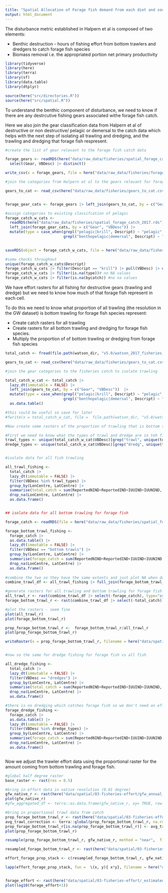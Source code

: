```yaml
---
title: "Spatial Allocation of Forage fish demand from each diet and source"
output: html_document
---
```


The disturbance metric established in Halpern et al is composed of two elements:

- Benthic destruction - hours of fishing effort from bottom trawlers and dredgers to catch forage fish species
- Biomass removal i.e. the appropriated portion net primary productivity
  
```r

library(tidyverse)
library(here)
library(terra)
library(sf)
library(data.table)
library(dtplyr)

source(here("src/directories.R"))
source(here("src/spatial.R"))

```

To understand the benthic component of disturbance, we need to know if there are any destrcutive fishing gears associated withe forage fish catch. 

Here we also join the gear classification data from Halpern et al of destructive or non destructive/ pelagic or demersal to the catch data which helps with the next step of isolating all trawling and dredging, and the trawling and dredging that forage fish respresent.

```r

#create the list of gear relevant to the forage fish catch data

forage_gears <- readRDS(here("data/raw_data/fisheries/spatial_forage_catch_2017.rds")) |> 
  select(Gear, VBDesc) |> distinct()

write_csv(x = forage_gears, file = here("data/raw_data/fisheries/forage_gears.csv"))

#join the categories from Halpern et al to the gears relevant for forage fish only

gears_to_cat <- read_csv(here("data/raw_data/fisheries/gears_to_cat.csv"))


forage_gear_cats <- forage_gears |> left_join(gears_to_cat, by = c("Gear", "VBDesc"))

#assign categories to existing classifcation of pelagic
forage_catch_w_cats <- 
  readRDS(here("data/raw_data/fisheries/spatial_forage_catch_2017.rds")) |> 
  left_join(forage_gear_cats, by = c("Gear", "VBDesc")) |> 
  mutate(type = case_when(grepl("pelagic|krill", Descript) ~ "pelagic",
                          grepl("benthopelagic|demersal", Descript) ~ "demersal"))
  

saveRDS(object = forage_catch_w_cats, file = here("data/raw_data/fisheries/spatial_forage_catch_2017_w_cats.rds"))

#some checks throughout
unique(forage_catch_w_cats$Descript)
forage_catch_w_cats |> filter(Descript == "krill") |> pull(VBDesc) |> unique()
forage_catch_w_cats |> filter(is.na(type))# no NA values
forage_catch_w_cats |> filter(is.na(bycatch)) #no na values
```


We  have effort rasters for all fishing for destructive gears (trawling and dredge) but we need to know how much of that forage fish represent in each cell.  

To do this we need to know what proportion of all trawling (the resolution in the GW dataset) is bottom trawling for forage fish species represent:

- Create catch rasters for all trawling 
- Create rasters for all bottom trawling and dredging for forage fish species.
- Multiply the proportion of of bottom trawling or dredging from forage fish species



```r

total_catch <- fread(file.path(watson_dir, "v5.0/watson_2017_fisheries_catch.csv"))

gears_to_cat <- read_csv(here("data/raw_data/fisheries/gears_to_cat.csv")) |> mutate(bycatch = if_else(is.na(bycatch), true = "low", false = bycatch))

#join the gear categories to the fisheries catch to isolate trawling

total_catch_w_cat <- total_catch |> 
  lazy_dt(immutable = FALSE) |> 
  left_join(gears_to_cat, by = c("Gear", "VBDesc"))  |>  
  mutate(type = case_when(grepl("pelagic|krill", Descript) ~ "pelagic",
                          grepl("benthopelagic|demersal", Descript) ~ "demersal")) |> 
  as.data.table()

#this could be useful so save for later  
#fwrite(x = total_catch_w_cat, file =  file.path(watson_dir, "v5.0/watson_2017_fisheries_catch_w_cat.csv"))

#Now create some rasters of the proportion of trawling that is bottom trawling and non-hand dredging to allow us to get a raster of bottom trawling in effort

#First we need to know what the types of trawl and dredge are in teh fisheries data
trawl_types <- unique(total_catch_w_cat$VBDesc)[grep("trawl", unique(total_catch_w_cat$VBDesc))]
dredge_types <- unique(total_catch_w_cat$VBDesc)[grep("dredg", unique(total_catch_w_cat$VBDesc))]


#isolate data for all fish trawling

all_trawl_fishing <- 
  total_catch |>
  lazy_dt(immutable = FALSE) |> 
  filter(VBDesc %in% trawl_types) |> 
  group_by(LonCentre, LatCentre) |> 
  summarise(total_catch = sum(ReportedNIND+ReportedIND+IUUIND+IUUNIND, na.rm = TRUE)) |> 
  drop_na(LonCentre, LatCentre) |> 
  as.data.frame()


## isolate data for all bottom trawling for forage fish

forage_catch <- readRDS(file = here("data/raw_data/fisheries/spatial_forage_catch_2017_w_cats.rds"))

forage_bottom_trawl_fishing <- 
  forage_catch |> 
  as.data.table() |> 
  lazy_dt(immutable = FALSE) |> 
  filter(VBDesc == "bottom trawls") |> 
  group_by(LonCentre, LatCentre) |> 
  summarise(forage_catch = sum(ReportedNIND+ReportedIND+IUUIND+IUUNIND, na.rm = TRUE)) |> 
  drop_na(LonCentre, LatCentre) |> 
  as.data.frame()
  
#combine the two so they have the same extents and just plot NA when data is irrelevant for a cell
combine_trawl_df <- all_trawl_fishing |> full_join(forage_bottom_trawl_fishing)

#generate rasters for all trawling and bottom trawling for forage fish
all_trawl_r <- rast(combine_trawl_df |> select(-forage_catch), type="xyz", crs = "EPSG:4326")
forage_bottom_trawl_r <- rast(combine_trawl_df |> select(-total_catch), type="xyz", crs = "EPSG:4326")

#plot the rasters - seem fine
plot(all_trawl_r)  
plot(forage_bottom_trawl_r) 

prop_forage_bottom_trawl_r <-  forage_bottom_trawl_r/all_trawl_r
plot(prop_forage_bottom_trawl_r)

writeRaster(x = prop_forage_bottom_trawl_r, filename = here("data/spatial/03-fisheries-effort/prop_bottom_trawling_forage.tif"))


#now so the same for dredge fishing for forage fish vs all fish

all_dredge_fishing <- 
  total_catch |>
  lazy_dt(immutable = FALSE) |> 
  filter(VBDesc == "dredges") |> 
  group_by(LonCentre, LatCentre) |> 
  summarise(total_catch = sum(ReportedNIND+ReportedIND+IUUIND+IUUNIND, na.rm = TRUE)) |> 
  drop_na(LonCentre, LatCentre) |> 
  as.data.frame()

#there is no dredging which catches forage fish so we don't need an effort adjustment raster for dredge. We just don't include.
forage_dredge_fishing <- 
  forage_catch |> 
  as.data.table() |> 
  lazy_dt(immutable = FALSE) |> 
  filter(VBDesc %in% dredge_types) |> 
  group_by(LonCentre, LatCentre) |> 
  summarise(forage_catch = sum(ReportedNIND+ReportedIND+IUUIND+IUUNIND, na.rm = TRUE)) |> 
  drop_na(LonCentre, LatCentre) |> 
  as.data.frame()



```
Now we adjust the trawler effort data using the proportional raster for the amount coming from bottom trawling and forage fish. 

```r

#global half degree raster
base_raster <- rast(res = 0.5)

#bring in effort data in native resolution (0.01 degree)
gfw_native_r <- rast(here("data/spatial/03-fisheries-effort/gfw_annual_effort_2017_trawlers.tif"))
plot(gfw_native_r)
#gfw_aggregated_df <- terra::as.data.frame(gfw_native_r, xy= TRUE, row.names = FALSE)

#bring in proportional trawl data from catch
prop_forage_bottom_trawl_r <- rast(here("data/spatial/03-fisheries-effort/prop_bottom_trawling_forage.tif"))
avg_trawl_correction <- terra::global(prop_forage_bottom_trawl_r, na.rm = TRUE) |> pull(mean)
prop_forage_bottom_trawl_r[is.na(prop_forage_bottom_trawl_r)] <- avg_trawl_correction 
plot(prop_forage_bottom_trawl_r)

resample(prop_forage_bottom_trawl_r, gfw_native_r, method = "near",  filename = here("data/spatial/03-fisheries-effort/resampled_prop_forage_bottom_trawl.tif"), overwrite = TRUE)

resampled_forage_bottom_trawl_r <- rast(here("data/spatial/03-fisheries-effort/resampled_prop_forage_bottom_trawl.tif"))

effort_forage_prop_stack <- c(resampled_forage_bottom_trawl_r, gfw_native_r)

lapp(effort_forage_prop_stack, fun =  \(x, y){ x*y}, filename = here("data/spatial/03-fisheries-effort/_estimated_forage_bottom_trawl_effort.tif"))


forage_effort <- rast(here("data/spatial/03-fisheries-effort/_estimated_forage_bottom_trawl_effort.tif"))
plot(log10(forage_effort+1))

```


